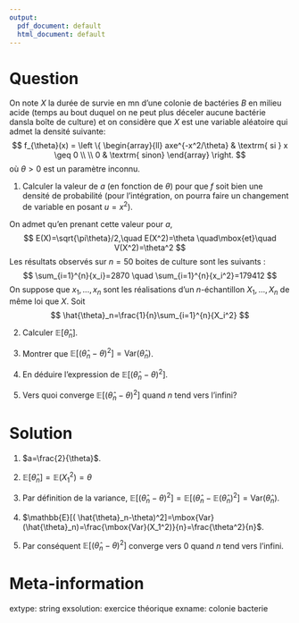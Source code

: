 ```yaml
---
output:
  pdf_document: default
  html_document: default
---
```

Question
========
On note $X$ la durée de survie en mn d'une colonie de bactéries $B$ en milieu acide (temps au bout duquel on ne peut plus déceler aucune bactérie dansla boîte de culture) et on considère que $X$ est une variable aléatoire qui admet la densité suivante:
$$
  f_{\theta}(x) =   \left \{ \begin{array}{ll}
  axe^{-x^2/\theta} & \textrm{ si }  x \geq 0 \\
  \\
  0  &  \textrm{ sinon} 
  \end{array}  
  \right.
$$
où $\theta>0$ est un paramètre inconnu.  

1. Calculer la valeur de $a$ (en fonction de $\theta$) pour que $f$ soit bien une densité de probabilité (pour l'intégration, on pourra faire un changement de variable en posant $u=x^2$). 

On admet qu'en prenant cette valeur pour $a$,
$$
  E(X)=\sqrt{\pi\theta}/2,\quad E(X^2)=\theta \quad\mbox{et}\quad V(X^2)=\theta^2
$$
Les résultats observés sur $n=50$ boites de culture sont les suivants :
$$
  \sum_{i=1}^{n}{x_i}=2870 \quad \sum_{i=1}^{n}{x_i^2}=179412
$$
On suppose que $x_1,...,x_n$ sont les réalisations d'un $n$-échantillon $X_1,...,X_n$ de même loi que $X$.
Soit
$$
  \hat{\theta}_n=\frac{1}{n}\sum_{i=1}^{n}{X_i^2}
$$

2. Calculer $\mathbb{E}[\hat{\theta}_n]$. 

3. Montrer que $\mathbb{E}[( \hat{\theta}_n-\theta)^2]=\mbox{Var}(\hat{\theta}_n)$.

4. En déduire  l'expression de $\mathbb{E}[( \hat{\theta}_n-\theta)^2]$.

5. Vers quoi converge $\mathbb{E}[( \hat{\theta}_n-\theta)^2]$ quand $n$ tend vers l'infini?


Solution
========
1. $a=\frac{2}{\theta}$.

2. $\mathbb{E}[\hat{\theta}_n]=\mathbb{E}(X_1^2)=\theta$

3. Par définition de la variance, $\mathbb{E}[( \hat{\theta}_n-\theta)^2]=\mathbb{E}[( \hat{\theta}_n-\mathbb{E}(\hat{\theta}_n)^2]=\mbox{Var}(\hat{\theta}_n)$.

4. $\mathbb{E}[( \hat{\theta}_n-\theta)^2]=\mbox{Var}(\hat{\theta}_n)=\frac{\mbox{Var}(X_1^2)}{n}=\frac{\theta^2}{n}$.

5. Par conséquent $\mathbb{E}[( \hat{\theta}_n-\theta)^2]$ converge vers 0 quand $n$ tend vers l'infini.

Meta-information
================
extype: string
exsolution: exercice théorique
exname: colonie bacterie